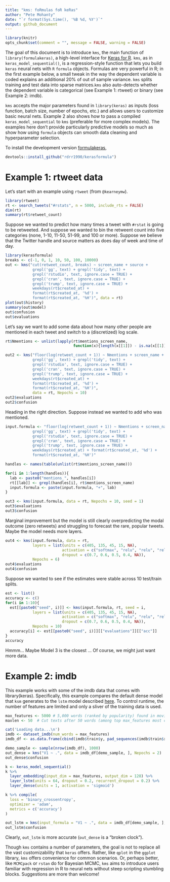 ```yaml
---
title: "kms: foRmulas foR keRas"
author: "Pete Mohanty"
date: "`r format(Sys.time(), '%B %d, %Y')`"
output: github_document
---
```


```r
library(knitr)
opts_chunk$set(comment = "", message = FALSE, warning = FALSE)
```


The goal of this document is to introduce `kms`, the main function of `library(formulakeras)`, a high-level interface for [Keras for R](https://keras.rstudio.com/). `kms`, as in `keras_model_sequential()`, is a regression-style function that lets you build `keras` neural nets with `R` `formula` objects. Formulas are very powerful in R; in the first example below, a small tweak in the way the dependent variable is coded explains an additional 20% of out of sample variance. `kms` splits training and test data into sparse matrices.`kms` also auto-detects whether the dependent variable is categorical (see Example 1: rtweet) or binary (see Example 2: imdb). 

`kms` accepts the major parameters found in `library(keras)` as inputs (loss function, batch size, number of epochs, etc.) and allows users to customize basic neural nets.  Example 2 also shows how to pass a compiled `keras_model_sequential` to `kms` (preferable for more complex models). The examples here don't provide particularly predictive models so much as show how using `formula` objects can smooth data cleaning and hyperparameter selection.   

To install the development version [formulakeras](https://github.com/rdrr1990/keras),

```r
devtools::install_github("rdrr1990/kerasformula")
```


# Example 1: rtweet data

Let's start with an example using `rtweet` (from `@kearneymw`). 

```r
library(rtweet)
rt <- search_tweets("#rstats", n = 5000, include_rts = FALSE)
dim(rt)
summary(rt$retweet_count)
```
Suppose we wanted to predict how many times a tweet with `#rstat` is going to be retweeted. And suppose we wanted to bin the retweent count into five categories (none, 1-10, 11-50, 51-99, and 100 or more). Suppose we believe that the Twitter handle and source matters as does day of week and time of day. 
```r
library(kerasformula)
breaks <- c(-1, 0, 1, 10, 50, 100, 10000)
out <- kms("cut(retweet_count, breaks) ~ screen_name + source +
            grepl('gg', text) + grepl('tidy', text) + 
            grepl('rstudio', text, ignore.case = TRUE) +
            grepl('cran', text, ignore.case = TRUE) +
            grepl('trump', text, ignore.case = TRUE) +
            weekdays(rt$created_at) + 
            format(rt$created_at, '%d') + 
            format(rt$created_at, '%H')", data = rt)
plot(out$history)
summary(out$model)
out$confusion
out$evaluations
```

Let's say we want to add some data about how many other people are mentioned in each tweet and switch to a (discretized) log scale.

```r
rt$Nmentions <- unlist(lapply(rt$mentions_screen_name, 
                              function(x){length(x[[1]]) - is.na(x[[1]])}))

out2 <- kms("floor(log(retweet_count + 1)) ~ Nmentions + screen_name + source +
            grepl('gg', text) + grepl('tidy', text) + 
            grepl('rstudio', text, ignore.case = TRUE) +
            grepl('cran', text, ignore.case = TRUE) +
            grepl('trump', text, ignore.case = TRUE) +
            weekdays(rt$created_at) + 
            format(rt$created_at, '%d') + 
            format(rt$created_at, '%H')", 
            data = rt, Nepochs = 10)
out2$evaluations
out2$confusion
```


Heading in the right direction. Suppose instead we wanted to add who was mentioned.

```r
input.formula <- "floor(log(retweet_count + 1)) ~ Nmentions + screen_name + source +
            grepl('gg', text) + grepl('tidy', text) + 
            grepl('rstudio', text, ignore.case = TRUE) + 
            grepl('cran', text, ignore.case = TRUE) +
            grepl('trump', text, ignore.case = TRUE) +
            weekdays(rt$created_at) + format(rt$created_at, '%d') + 
            format(rt$created_at, '%H')"

handles <- names(table(unlist(rt$mentions_screen_name)))

for(i in 1:length(handles)){
  lab <- paste0("mentions_", handles[i])
  rt[[lab]] <- grepl(handles[i], rt$mentions_screen_name)
  input.formula <- paste(input.formula, "+", lab)
}

out3 <- kms(input.formula, data = rt, Nepochs = 10, seed = 1)
out3$evaluations
out3$confusion
```
Marginal improvement but the model is still clearly overpredicting the modal outcome (zero retweets) and struggling to forecast the rare, popular tweets. Maybe the model needs more layers. 

```r
out4 <- kms(input.formula, data = rt, 
            layers = list(units = c(405, 135, 45, 15, NA), 
                         activation = c("softmax", "relu", "relu", "relu", "softmax"), 
                         dropout = c(0.7, 0.6, 0.5, 0.4, NA)),
            Nepochs = 6)
out4$evaluations
out4$confusion
```
Suppose we wanted to see if the estimates were stable across 10 test/train splits.

```r
est <- list()
accuracy <- c()
for(i in 1:10){
  est[[paste0("seed", i)]] <- kms(input.formula, rt, seed = i,
            layers = list(units = c(405, 135, 45, 15, NA), 
                         activation = c("softmax", "relu", "relu", "relu", "softmax"), 
                         dropout = c(0.7, 0.6, 0.5, 0.4, NA)),
            Nepochs = 10)
  accuracy[i] <- est[[paste0("seed", i)]][["evaluations"]][["acc"]]
}
accuracy
```

Hmmm... Maybe Model 3 is the closest ... Of course, we might just want more data. 

# Example 2: imdb

This example works with some of the imdb data that comes with library(keras). Specifically, this example compares the default dense model that `ksm` generates to the `lstm` model described [here](https://keras.rstudio.com/articles/examples/imdb_lstm.html). To control runtime, the number of features are limited and only a sliver of the training data is used.

```r
max_features <- 5000 # 5,000 words (ranked by popularity) found in movie reviews
maxlen <- 50  # Cut texts after 50 words (among top max_features most common words) 

cat('Loading data...\n')
imdb <- dataset_imdb(num_words = max_features)
imdb_df <- as.data.frame(cbind(imdb$train$y, pad_sequences(imdb$train$x)))

demo_sample <- sample(nrow(imdb_df), 1000)
out_dense = kms("V1 ~ .", data = imdb_df[demo_sample, ], Nepochs = 2)
out_dense$confusion

k <- keras_model_sequential()
k %>%
  layer_embedding(input_dim = max_features, output_dim = 128) %>% 
  layer_lstm(units = 64, dropout = 0.2, recurrent_dropout = 0.2) %>% 
  layer_dense(units = 1, activation = 'sigmoid')

k %>% compile(
  loss = 'binary_crossentropy',
  optimizer = 'adam',
  metrics = c('accuracy')
)

out_lstm = kms(input_formula = "V1 ~ .", data = imdb_df[demo_sample, ], keras_model_seq = k, Nepochs = 2)
out_lstm$confusion

```

Clearly, `out_lstm` is more accurate (`out_dense` is a "broken clock").

Though `kms` contains a number of parameters, the goal is not to replace all the vast customizability that `keras` offers. Rather, like `qplot` in the `ggplot` library, `kms` offers convenience for common scenarios. Or, perhaps better, like `MCMCpack` or `rstan` do for Bayesian MCMC, `kms` aims to introduce users familiar with regression in R to neural nets without steep scripting stumbling blocks. Suggestions are more than welcome!